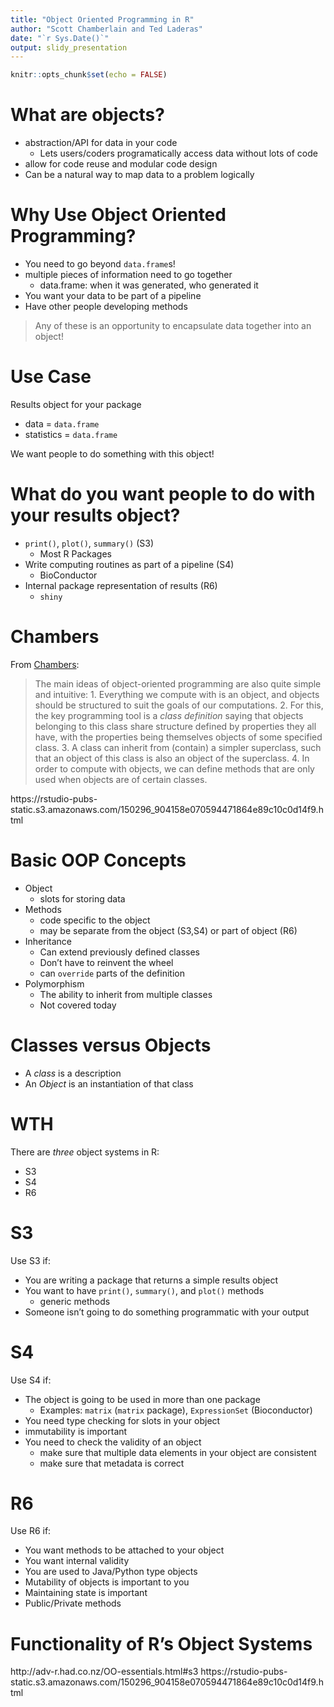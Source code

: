 ```yaml
---
title: "Object Oriented Programming in R"
author: "Scott Chamberlain and Ted Laderas"
date: "`r Sys.Date()`"
output: slidy_presentation
---
```


```r
knitr::opts_chunk$set(echo = FALSE)
```

# What are objects?

- abstraction/API for data in your code
  - Lets users/coders programatically access data without lots of code
- allow for code reuse and modular code design
- Can be a natural way to map data to a problem logically

# Why Use Object Oriented Programming?

- You need to go beyond `data.frame`s!
- multiple pieces of information need to go together
  - data.frame: when it was generated, who generated it
- You want your data to be part of a pipeline 
- Have other people developing methods

> Any of these is an opportunity to encapsulate data together into an object!

# Use Case

Results object for your package

- data = `data.frame`
- statistics = `data.frame`

We want people to do something with this object!

# What do you want people to do with your results object?

- `print()`, `plot()`, `summary()` (S3)
  - Most R Packages 
- Write computing routines as part of a pipeline (S4)
  - BioConductor 
- Internal package representation of results (R6)
  - `shiny`

# Chambers

From [Chambers](https://projecteuclid.org/download/pdfview_1/euclid.ss/1408368569):

> The main ideas of object-oriented programming are also quite simple and intuitive:
1. Everything we compute with is an object, and objects should be structured to suit the goals of our computations.
2. For this, the key programming tool is a *class definition* saying that objects belonging to this class share structure defined by properties they all have, with the properties being themselves objects of some specified class.
3. A class can inherit from (contain) a simpler superclass, such that an object of this class is also an object of the superclass.
4. In order to compute with objects, we can define methods that are only used when objects are of certain classes.

https://rstudio-pubs-static.s3.amazonaws.com/150296_904158e070594471864e89c10c0d14f9.html



# Basic OOP Concepts

- Object
    - slots for storing data
- Methods
    - code specific to the object
    - may be separate from the object (S3,S4) or part of object (R6)
- Inheritance
    - Can extend previously defined classes
    - Don't have to reinvent the wheel
    - can `override` parts of the definition
- Polymorphism
    - The ability to inherit from multiple classes
    - Not covered today
  
# Classes versus Objects

- A *class* is a description
- An *Object* is an instantiation of that class

# WTH

There are *three* object systems in R:  

- S3
- S4
- R6

# S3

Use S3 if:

- You are writing a package that returns a simple results object
- You want to have `print()`, `summary()`, and `plot()` methods
  - generic methods
- Someone isn't going to do something programmatic with your output

# S4

Use S4 if:

- The object is going to be used in more than one package
  - Examples: `matrix` (`matrix` package), `ExpressionSet` (Bioconductor)
- You need type checking for slots in your object
- immutability is important
- You need to check the validity of an object
  - make sure that multiple data elements in your object are consistent
  - make sure that metadata is correct

# R6

Use R6 if:

- You want methods to be attached to your object
- You want internal validity
- You are used to Java/Python type objects
- Mutability of objects is important to you
- Maintaining state is important
- Public/Private methods

# Functionality of R's Object Systems

http://adv-r.had.co.nz/OO-essentials.html#s3
https://rstudio-pubs-static.s3.amazonaws.com/150296_904158e070594471864e89c10c0d14f9.html

